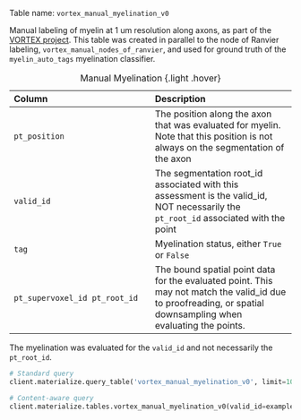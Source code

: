 Table name: `vortex_manual_myelination_v0`

Manual labeling of myelin at 1 um resolution along axons, as part of the [VORTEX project](../vortex-overview.html). This table was created in parallel to the node of Ranvier labeling, `vortex_manual_nodes_of_ranvier`, and used for ground truth of the `myelin_auto_tags` myelination classifier. 

| Column | Description |
| :--- | :--- |
| `pt_position` | The position along the axon that was evaluated for myelin. Note that this position is not always on the segmentation of the axon |
| `valid_id` | The segmentation root_id associated with this assessment is the valid_id, NOT necessarily the `pt_root_id` associated with the point |
| `tag` | Myelination status, either `True` or `False` |
| `pt_supervoxel_id` \ `pt_root_id` | The bound spatial point data for the evaluated point. This may not match the valid_id due to proofreading, or spatial downsampling when evaluating the points. |

: Manual Myelination {.light .hover}

:::{.callout-warning}
The myelination was evaluated for the `valid_id` and not necessarily the `pt_root_id`. 
:::


```python
# Standard query
client.materialize.query_table('vortex_manual_myelination_v0', limit=10)

# Content-aware query
client.materialize.tables.vortex_manual_myelination_v0(valid_id=example_root_id).query()
```